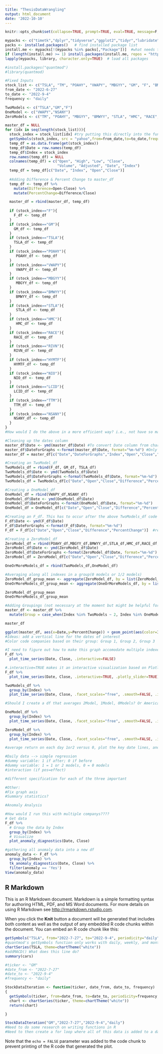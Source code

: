 ```yaml
---
title: "ThesisDataWrangling"
output: html_document
date: '2022-10-10'
---
```


```r
knitr::opts_chunk$set(collapse=TRUE, prompt=TRUE, eval=TRUE, message=F, include=T,comment=NULL, fig.height = 4, fig.width = 8)
```

```r
mypacks <- c("timetk","dplyr","tidyverse","ggplot2","tidyr","lubridate","quantmod")  #packages
packs <- installed.packages()   # find installed package list
install.me <- mypacks[!(mypacks %in% packs[,"Package"])]  #what needs to be installed?
if (length(install.me) >= 1) install.packages(install.me, repos = "http://cran.us.r-project.org")   # install (if needed)
lapply(mypacks, library, character.only=TRUE)  # load all packages
```

```r
#install.packages("quantmod")
#library(quantmod)
```

```r
#Fixed Inputs
stock_list <- c("TSLA", "TM", "POAHY", "VWAPY", "MBGYY", "GM", "F", "BMWYY", "STLA", "HMC", "RACE", "RIVN", "HYMTF", "NIO", "LCID", "TTM", "NSANY")
from_date <- "2022-6-27"
to_date <- "2022-9-4"
frequency <- "daily"

TwoModels <- c("TSLA","GM","F")
OneModel <- c("VWAPY","NSANY")
ZeroModels <- c("TM", "POAHY", "MBGYY", "BMWYY", "STLA", "HMC", "RACE", "RIVN", "HYMTF", "NIO", "LCID", "TTM")
```


```r
master_df = NULL
for (idx in seq(length(stock_list))){
  stock_index = stock_list[idx] #try putting this directly into the function...
  getSymbols(stock_index, src = "yahoo",from=from_date,to=to_date,frequency=frequency)
  temp_df = as.data.frame(get(stock_index))
  temp_df$Date = row.names(temp_df)
  temp_df$Index = stock_index
  row.names(temp_df) = NULL
  colnames(temp_df) = c("Open", "High", "Low", "Close", 
                        "Volume", "Adjusted", "Date", "Index")
  temp_df = temp_df[c("Date", "Index", "Open","Close")]
  
  #Adding Difference & Percent Change to master_df 
  temp_df <- temp_df %>% 
    mutate(Difference=Open-Close) %>% 
    mutate(PercentChange=Difference/Close)

  master_df = rbind(master_df, temp_df)
  
  if (stock_index=="F"){
    F_df <- temp_df
  }
  if (stock_index=="GM"){
    GM_df <- temp_df
  }
  if (stock_index=="TSLA"){
    TSLA_df <- temp_df
  }
  if (stock_index=="POAHY"){
     POAHY_df <- temp_df
  }
  if (stock_index=="VWAPY"){
     VWAPY_df <- temp_df
  }
  if (stock_index=="MBGYY"){
     MBGYY_df <- temp_df
  }
  if (stock_index=="BMWYY"){
     BMWYY_df <- temp_df
  }
  if (stock_index=="STLA"){
     STLA_df <- temp_df
  }
  if (stock_index=="HMC"){
     HMC_df <- temp_df
  }
  if (stock_index=="RACE"){
    RACE_df <- temp_df
  }
  if (stock_index=="RIVN"){
    RIVN_df <- temp_df
  }
  if (stock_index=="HYMTF"){
    HYMTF_df <- temp_df
  }
  if (stock_index=="NIO"){
    NIO_df <- temp_df
  }
  if (stock_index=="LCID"){
    LCID_df <- temp_df
  }
  if (stock_index=="TTM"){
    TTM_df <- temp_df
  }
  if (stock_index=="NSANY"){
    NSANY_df <- temp_df
  }
}
#How would I do the above in a more efficient way? i.e., not have so many if statements and then have to rbind in the following code block?
```

```r
#Cleaning up the dates column
master_df$Date <- ymd(master_df$Date) #To convert Date column from characters to dates 
master_df$DateForGraphs <-format(master_df$Date, format="%m-%d") #Only for data visualization purposes
master_df = master_df[c("Date","DateForGraphs","Index","Open","Close","Difference","PercentChange")] #reordering the columns
```

```r
#Creating an TwoModel_df
TwoModels_df = rbind(F_df, GM_df, TSLA_df)
TwoModels_df$Date <- ymd(TwoModels_df$Date)
TwoModels_df$DateForGraphs <-format(TwoModels_df$Date, format="%m-%d")
TwoModels_df = TwoModels_df[c("Date","Open","Close","Difference","PercentChange")] 

#Creating a OneModel_df
OneModel_df = rbind(VWAPY_df,NSANY_df)
OneModel_df$Date <- ymd(OneModel_df$Date)
OneModel_df$DateForGraphs <-format(OneModel_df$Date, format="%m-%d")
OneModel_df = OneModel_df[c("Date","Open","Close","Difference","PercentChange")] #removed Index

#Creating an F_df. This has to occur after the above TwoModels_df code
F_df$Date <- ymd(F_df$Date)
F_df$DateForGraphs <-format(F_df$Date, format="%m-%d")
F_df = F_df[c("Date","Open","Close","Difference","PercentChange")]  #removed Index

#Creating a ZeroModel_df
ZeroModel_df = rbind(POAHY_df,MBGYY_df,BMWYY_df,STLA_df,HMC_df,RACE_df,RIVN_df,HYMTF_df,NIO_df,LCID_df,TTM_df)
ZeroModel_df$Date <- ymd(ZeroModel_df$Date)
ZeroModel_df$DateForGraphs <-format(ZeroModel_df$Date, format="%m-%d")
ZeroModel_df = ZeroModel_df[c("Date","Open","Close","Difference","PercentChange")] #removed Index

OneOrMoreModels_df = rbind(TwoModels_df,OneModel_df)
```

```r
#Averaging along all indexes in a group(0 models or 1/2 models)
ZeroModel_df_group_mean <- aggregate(ZeroModel_df, by = list(ZeroModel_df$Date), FUN = mean)
OneOrMoreModels_df_group_mean <- aggregate(OneOrMoreModels_df, by = list(OneOrMoreModels_df$Date), FUN = mean)
```
```r
ZeroModel_df_group_mean
OneOrMoreModels_df_group_mean
```

```r
#Adding Groupings (not necessary at the moment but might be helpful for cleaning code later)
master_df <- master_df %>% 
  mutate(Group = case_when(Index %in% TwoModels ~ 2, Index %in% OneModel ~ 1, Index %in% ZeroModels ~ 0))

master_df
```

```r
ggplot(master_df, aes(x=Date,y=PercentChange)) + geom_point(aes(color=Index)) + labs(x="Date",y="Close")
#Ideas: add a vertical line for the dates of interest
#Color code companies based on their group: Group 1, Group 2, Group 3
```

```r
#I need to figure out how to make this graph accomodate multiple indexes
F_df %>%
  plot_time_series(Date, Close, .interactive=FALSE)
```


```r
#.interactive=TRUE makes it an interactive visualization based on Plotly library
F_df %>%
  plot_time_series(Date, Close, .interactive=TRUE, .plotly_slider=TRUE)
```

```r
TwoModels_df %>%
  group_by(Index) %>%
  plot_time_series(Date, Close, .facet_scales="free", .smooth=FALSE, .interactive=FALSE)

#Should I create a df that averages 2Model, 1Model, 0Models? Or American versus nonAmerican?
```

```r
OneModel_df %>%
  group_by(Index) %>%
  plot_time_series(Date, Close, .facet_scales="free", .smooth=FALSE, .interactive=FALSE)
```

```r
ZeroModel_df %>%
  group_by(Index) %>%
  plot_time_series(Date, Close, .facet_scales="free", .smooth=FALSE, .interactive=FALSE)
```
```r
#average return on each day 1or2 versus 0, plot the key date lines, and see if there looks like an impact

#Daily data --> simple regression 
#dummy variable: 1 if after; 0 if before
#dummy variable: 1 = 1 or 2 models, 0 = 0 models
#interaction (if pos=effect)

#different specification for each of the three important

#Other:
#Fix graph axis
#Summary statistics?
```

```r
#Anomaly Analysis

#How would I run this with multiple companys????
# Get data
F_df %>%
  # Group the data by Index
  group_by(Index) %>%
  # Visualize 
  plot_anomaly_diagnostics(Date, Close)

#gathering all anomaly data into a new df
anomaly_data <- F_df %>%
  group_by(Index) %>%
  tk_anomaly_diagnostics(Date, Close) %>%
  filter(anomaly == 'Yes')
View(anomaly_data)
```



## R Markdown

This is an R Markdown document. Markdown is a simple formatting syntax for authoring HTML, PDF, and MS Word documents. For more details on using R Markdown see <http://rmarkdown.rstudio.com>.

When you click the **Knit** button a document will be generated that includes both content as well as the output of any embedded R code chunks within the document. You can embed an R code chunk like this:

```r
getSymbols("TSLA", from="2022-7-27", to="2022-9-4", periodicity="daily", src="yahoo")
#quantmod's getSymbols function only works with daily, weekly, and monthly
chartSeries(TSLA, theme=chartTheme("white"))
#addMACD() What does this line do?
summary(cars)
```
```r

#ticker <- "GM"
#date_from <- "2022-7-27"
#date_to <- "2022-9-4"
#frequency <- "daily"

StockDataIteration <- function(ticker, date_from, date_to, frequency)
{
  getSymbols(ticker, from=date_from, to=date_to, periodicity=frequency, src="yahoo")
  chart <- chartSeries(ticker, theme=chartTheme("white"))
  return(chart)

}
```

```r
StockDataIteration("GM","2022-7-27","2022-9-4","daily")
#Need to do some research on writing functions in R
#Need to then create a for loop where all of this data is added to a datatable as a new column
```



Note that the `echo = FALSE` parameter was added to the code chunk to prevent printing of the R code that generated the plot.
